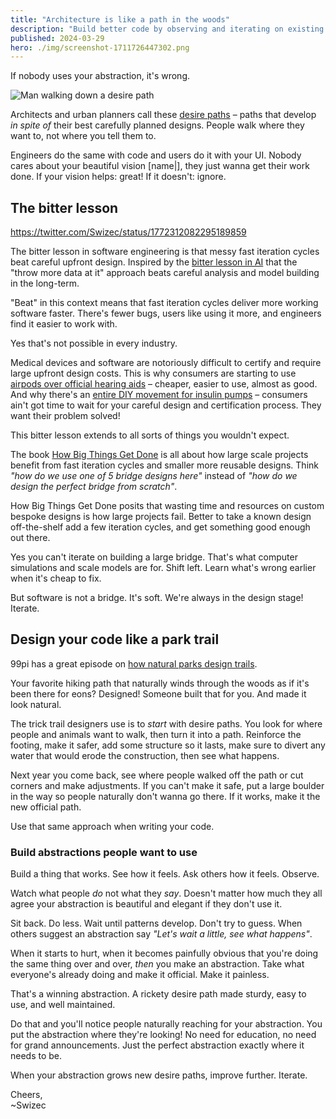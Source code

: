 ```yaml
---
title: "Architecture is like a path in the woods"
description: "Build better code by observing and iterating on existing patterns, much like crafting a path in the woods! Fast, 'messy' cycles outshine careful upfront design."
published: 2024-03-29
hero: ./img/screenshot-1711726447302.png
---
```


If nobody uses your abstraction, it's wrong.

![Man walking down a desire path](./img/Man-walking-down-a-desire-path-a795if.png)

Architects and urban planners call these [desire paths](https://www.theguardian.com/cities/2018/oct/05/desire-paths-the-illicit-trails-that-defy-the-urban-planners) – paths that develop _in spite of_ their best carefully planned designs. People walk where they want to, not where you tell them to.

Engineers do the same with code and users do it with your UI. Nobody cares about your beautiful vision \[name|], they just wanna get their work done. If your vision helps: great! If it doesn't: ignore.

## The bitter lesson

https://twitter.com/Swizec/status/1772312082295189859

The bitter lesson in software engineering is that messy fast iteration cycles beat careful upfront design. Inspired by the [bitter lesson in AI](http://www.incompleteideas.net/IncIdeas/BitterLesson.html) that the "throw more data at it" approach beats careful analysis and model building in the long-term.

"Beat" in this context means that fast iteration cycles deliver more working software faster. There's fewer bugs, users like using it more, and engineers find it easier to work with.

Yes that's not possible in every industry.

Medical devices and software are notoriously difficult to certify and require large upfront design costs. This is why consumers are starting to use [airpods over official hearing aids](https://www.seniorliving.org/hearing-aids/airpods/) – cheaper, easier to use, almost as good. And why there's an [entire DIY movement for insulin pumps](https://www.ncbi.nlm.nih.gov/pmc/articles/PMC7444403/) – consumers ain't got time to wait for your careful design and certification process. They want their problem solved!

This bitter lesson extends to all sorts of things you wouldn't expect.

The book [How Big Things Get Done](https://www.penguinrandomhouse.com/books/672118/how-big-things-get-done-by-bent-flyvbjerg-and-dan-gardner/) is all about how large scale projects benefit from fast iteration cycles and smaller more reusable designs. Think _"how do we use one of 5 bridge designs here"_ instead of _"how do we design the perfect bridge from scratch"_.

How Big Things Get Done posits that wasting time and resources on custom bespoke designs is how large projects fail. Better to take a known design off-the-shelf add a few iteration cycles, and get something good enough out there.

Yes you can't iterate on building a large bridge. That's what computer simulations and scale models are for. Shift left. Learn what's wrong earlier when it's cheap to fix.

But software is not a bridge. It's soft. We're always in the design stage! Iterate.

## Design your code like a park trail

99pi has a great episode on [how natural parks design trails](https://99percentinvisible.org/article/behind-scenery-subtle-art-crafting-public-wilderness-trails/).

Your favorite hiking path that naturally winds through the woods as if it's been there for eons? Designed! Someone built that for you. And made it look natural.

The trick trail designers use is to _start_ with desire paths. You look for where people and animals want to walk, then turn it into a path. Reinforce the footing, make it safer, add some structure so it lasts, make sure to divert any water that would erode the construction, then see what happens.

Next year you come back, see where people walked off the path or cut corners and make adjustments. If you can't make it safe, put a large boulder in the way so people naturally don't wanna go there. If it works, make it the new official path.

Use that same approach when writing your code.

### Build abstractions people want to use

Build a thing that works. See how it feels. Ask others how it feels. Observe.

Watch what people _do_ not what they _say_. Doesn't matter how much they all agree your abstraction is beautiful and elegant if they don't use it.

Sit back. Do less. Wait until patterns develop. Don't try to guess. When others suggest an abstraction say _"Let's wait a little, see what happens"_.

When it starts to hurt, when it becomes painfully obvious that you're doing the same thing over and over, _then_ you make an abstraction. Take what everyone's already doing and make it official. Make it painless.

That's a winning abstraction. A rickety desire path made sturdy, easy to use, and well maintained.

Do that and you'll notice people naturally reaching for your abstraction. You put the abstraction where they're looking! No need for education, no need for grand announcements. Just the perfect abstraction exactly where it needs to be.

When your abstraction grows new desire paths, improve further. Iterate.

Cheers,<br />
\~Swizec
